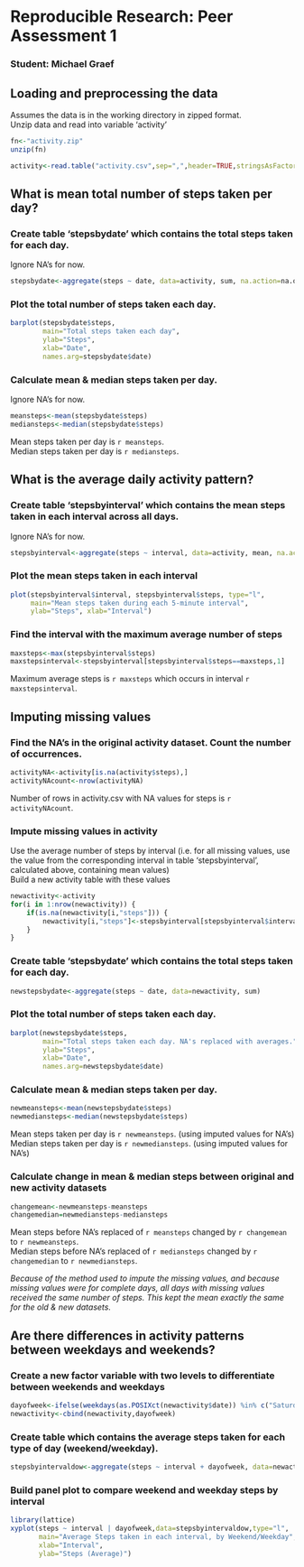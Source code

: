 # Reproducible Research: Peer Assessment 1
### Student: Michael Graef

## Loading and preprocessing the data
Assumes the data is in the working directory in zipped format.  
Unzip data and read into variable 'activity'
```r
fn<-"activity.zip"
unzip(fn)

activity<-read.table("activity.csv",sep=",",header=TRUE,stringsAsFactors=FALSE)
```



## What is mean total number of steps taken per day?
### Create table 'stepsbydate' which contains the total steps taken for each day.  
Ignore NA's for now.
```r
stepsbydate<-aggregate(steps ~ date, data=activity, sum, na.action=na.omit)
```

### Plot the total number of steps taken each day.
```r
barplot(stepsbydate$steps,
        main="Total steps taken each day",
        ylab="Steps",
        xlab="Date",
        names.arg=stepsbydate$date)
```

### Calculate mean & median steps taken per day.
Ignore NA's for now.
```r
meansteps<-mean(stepsbydate$steps)
mediansteps<-median(stepsbydate$steps)
```

Mean steps taken per day is `r meansteps`.  
Median steps taken per day is `r mediansteps`.  


## What is the average daily activity pattern?
### Create table 'stepsbyinterval' which contains the mean steps taken in each interval across all days.  
Ignore NA's for now.
```r
stepsbyinterval<-aggregate(steps ~ interval, data=activity, mean, na.action=na.omit)
```

### Plot the mean steps taken in each interval
```r
plot(stepsbyinterval$interval, stepsbyinterval$steps, type="l",
     main="Mean steps taken during each 5-minute interval",
     ylab="Steps", xlab="Interval")
```

### Find the interval with the maximum average number of steps
```r
maxsteps<-max(stepsbyinterval$steps)
maxstepsinterval<-stepsbyinterval[stepsbyinterval$steps==maxsteps,1]
```

Maximum average steps is `r maxsteps` which occurs in interval `r maxstepsinterval`.

## Imputing missing values
### Find the NA's in the original activity dataset.  Count the number of occurrences.
```r
activityNA<-activity[is.na(activity$steps),]
activityNAcount<-nrow(activityNA)
```

Number of rows in activity.csv with NA values for steps is `r activityNAcount`.

### Impute missing values in activity
Use the average number of steps by interval (i.e. for all missing values, use the value from the corresponding interval in table 'stepsbyinterval', calculated above, containing mean values)  
Build a new activity table with these values
```r
newactivity<-activity
for(i in 1:nrow(newactivity)) {
    if(is.na(newactivity[i,"steps"])) {
        newactivity[i,"steps"]<-stepsbyinterval[stepsbyinterval$interval==newactivity[i,"interval"],]$steps
    }
}
```

### Create table 'stepsbydate' which contains the total steps taken for each day.  
```r
newstepsbydate<-aggregate(steps ~ date, data=newactivity, sum)
```

### Plot the total number of steps taken each day.
```r
barplot(newstepsbydate$steps,
        main="Total steps taken each day. NA's replaced with averages.",
        ylab="Steps",
        xlab="Date",
        names.arg=newstepsbydate$date)
```

### Calculate mean & median steps taken per day.
```r
newmeansteps<-mean(newstepsbydate$steps)
newmediansteps<-median(newstepsbydate$steps)
```

Mean steps taken per day is `r newmeansteps`. (using imputed values for NA's)  
Median steps taken per day is `r newmediansteps`.  (using imputed values for NA's)

### Calculate change in mean & median steps between original and new activity datasets
```r
changemean<-newmeansteps-meansteps
changemedian=newmediansteps-mediansteps
```
Mean steps before NA's replaced of `r meansteps` changed by `r changemean` to `r newmeansteps`.  
Median steps before NA's replaced of `r mediansteps` changed by `r changemedian` to `r newmediansteps`.

*Because of the method used to impute the missing values, and because missing values were for complete days, all days with missing values received the same number of steps.  This kept the mean exactly the same for the old & new datasets.*  


## Are there differences in activity patterns between weekdays and weekends?
### Create a new factor variable with two levels to differentiate between weekends and weekdays
```r
dayofweek<-ifelse(weekdays(as.POSIXct(newactivity$date)) %in% c("Saturday","Sunday"),"weekend","weekday")
newactivity<-cbind(newactivity,dayofweek)
```

### Create table which contains the average steps taken for each type of day (weekend/weekday). 
```r
stepsbyintervaldow<-aggregate(steps ~ interval + dayofweek, data=newactivity, mean)
```

### Build panel plot to compare weekend and weekday steps by interval
```r
library(lattice)
xyplot(steps ~ interval | dayofweek,data=stepsbyintervaldow,type="l",
       main="Average Steps taken in each interval, by Weekend/Weekday",
       xlab="Interval",
       ylab="Steps (Average)")
```


